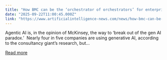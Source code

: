 ```yaml
---
title: "How BMC can be the ‘orchestrator of orchestrators’ for enterprise agentic AI"
date: "2025-09-22T11:00:45.000Z"
link: "https://www.artificialintelligence-news.com/news/how-bmc-can-be-the-orchestrator-of-orchestrators-for-enterprise-agentic-ai/"
---
```


Agentic AI is, in the opinion of McKinsey, the way to ‘break out of the gen AI paradox.’ &#160;Nearly four in five companies are using generative AI, according to the consultancy giant’s research, but...

[Read more](https://www.artificialintelligence-news.com/news/how-bmc-can-be-the-orchestrator-of-orchestrators-for-enterprise-agentic-ai/)
